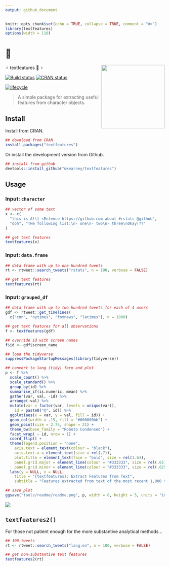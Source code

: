 ```yaml
---
output: github_document
---
```


```r
knitr::opts_chunk$set(echo = TRUE, collapse = TRUE, comment = "#>")
library(textfeatures)
options(width = 110)
```

# 👷
♂️ textfeatures 👷
♀️ <img src="man/figures/logo.png" width="200px" align="right" /> 

[![Build status](https://travis-ci.org/mkearney/textfeatures.svg?branch=master)](https://travis-ci.org/mkearney/textfeatures)
[![CRAN status](https://www.r-pkg.org/badges/version/textfeatures)](https://cran.r-project.org/package=textfeatures)

[![lifecycle](https://img.shields.io/badge/lifecycle-experimental-orange.svg)](https://www.tidyverse.org/lifecycle/#experimental)

> A simple package for extracting useful features from character objects.

## Install

Install from CRAN.

```r
## download from CRAN
install.packages("textfeatures")
```

Or install the development version from Github.

```r
## install from github
devtools::install_github("mkearney/textfeatures")
```

## Usage

### Input: `character`

```r
## vector of some text
x <- c(
  "this is A!\t sEntence https://github.com about #rstats @github",
  "doh", "THe following list:\n- one\n- two\n- three\nOkay!?!"
)

## get text features
textfeatures(x)
```

### Input: `data.frame`

```r
## data frame with up to one hundred tweets
rt <- rtweet::search_tweets("rstats", n = 100, verbose = FALSE)

## get text features
textfeatures(rt)
```

### Input: `grouped_df`

```r
## data frame with up to two hundred tweets for each of 4 users
gdf <- rtweet::get_timelines(
  c("cnn", "nytimes", "foxnews", "latimes"), n = 1000)

## get text features for all observations
f <- textfeatures(gdf)

## override id with screen names
f$id <- gdf$screen_name

## load the tidyverse
suppressPackageStartupMessages(library(tidyverse))

## convert to long (tidy) form and plot
p <- f %>%
  scale_count() %>%
  scale_standard() %>%
  group_by(id) %>%
  summarise_if(is.numeric, mean) %>%
  gather(var, val, -id) %>%
  arrange(-val) %>%
  mutate(var = factor(var, levels = unique(var)), 
    id = paste0("@", id)) %>%
  ggplot(aes(x = var, y = val, fill = id)) + 
  geom_col(width = .15, fill = "#000000bb") +
  geom_point(size = 2.75, shape = 21) + 
  theme_bw(base_family = "Roboto Condensed") + 
  facet_wrap( ~ id, nrow = 1) + 
  coord_flip() + 
  theme(legend.position = "none",
    axis.text = element_text(colour = "black"),
    axis.text.x = element_text(size = rel(.7)),
    plot.title = element_text(face = "bold", size = rel(1.6)),
    panel.grid.major = element_line(colour = "#333333", size = rel(.05)),
    panel.grid.minor = element_line(colour = "#333333", size = rel(.025))) + 
  labs(y = NULL, x = NULL,
    title = "{textfeatures}: Extract Features from Text",
    subtitle = "Features extracted from text of the most recent 1,000 tweets posted by each news media account")

## save plot
ggsave("tools/readme/readme.png", p, width = 8, height = 5, units = "in")
```


<p style='align:center'><img src='tools/readme/readme.png' max-width="600px" /></p>




## `textfeatures2()`

For those not patient enough for the more substantive analytical methods...

```r
## 100 tweets
rt <- rtweet::search_tweets("lang:en", n = 100, verbose = FALSE)

## get non-substantive text features
textfeatures2(rt)
```

